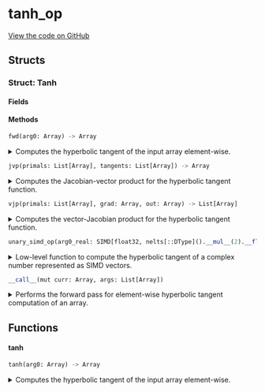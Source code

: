 # tanh_op



[View the code on GitHub](https://github.com/endia-ai/Endia/tree/nightly/endia/functional/unary_ops/tanh_op.mojo)

## Structs

### Struct: Tanh





#### Fields

#### Methods

```python
fwd(arg0: Array) -> Array
```

<details>
<summary>Computes the hyperbolic tangent of the input array element-wise.</summary>

###### Args

- ``arg0``: ``Array``
  The input array.

###### Returns
- ``Array`` - An array containing the hyperbolic tangent of each element in the input array.

**Examples:**
```python
a = Array([[1, 2], [3, 4]])
result = tanh(a)
print(result)
```

**Note:**
This function supports:
- Automatic differentiation (forward and reverse modes).
- Complex valued arguments.


</details>

```python
jvp(primals: List[Array], tangents: List[Array]) -> Array
```

<details>
<summary>Computes the Jacobian-vector product for the hyperbolic tangent function.</summary>

###### Args

- ``primals``: ``List[Array]``
  A list containing the primal input array.

- ``tangents``: ``List[Array]``
  A list containing the tangent vector.

###### Returns
- ``Array`` - The Jacobian-vector product for the hyperbolic tangent function.

Implements forward-mode automatic differentiation for the hyperbolic tangent function.

**Note:**
The Jacobian-vector product for the hyperbolic tangent is computed as (1 - tanh(x)^2) * dx,
where x is the primal input and dx is the tangent vector.


</details>

```python
vjp(primals: List[Array], grad: Array, out: Array) -> List[Array]
```

<details>
<summary>Computes the vector-Jacobian product for the hyperbolic tangent function.</summary>

###### Args

- ``primals``: ``List[Array]``
  A list containing the primal input array.

- ``grad``: ``Array``
  The gradient of the output with respect to some scalar function.

- ``out``: ``Array``
  The output of the forward pass (unused in this function).

###### Returns
- ``List[Array]`` - A list containing the gradient with respect to the input.

Implements reverse-mode automatic differentiation for the hyperbolic tangent function.

**Note:**
The vector-Jacobian product for the hyperbolic tangent is computed as (1 - tanh(x)^2) * grad,
where x is the primal input and grad is the incoming gradient.


</details>

```python
unary_simd_op(arg0_real: SIMD[float32, nelts[::DType]().__mul__(2).__floordiv__(2)], arg0_imag: SIMD[float32, nelts[::DType]().__mul__(2).__floordiv__(2)]) -> Tuple[SIMD[float32, nelts[::DType]().__mul__(2).__floordiv__(2)], SIMD[float32, nelts[::DType]().__mul__(2).__floordiv__(2)]]
```

<details>
<summary>Low-level function to compute the hyperbolic tangent of a complex number represented as SIMD vectors.</summary>

###### Args

- ``arg0_real``: ``SIMD[float32, nelts[::DType]().__mul__(2).__floordiv__(2)]``
  The real part of the complex number.

- ``arg0_imag``: ``SIMD[float32, nelts[::DType]().__mul__(2).__floordiv__(2)]``
  The imaginary part of the complex number.

###### Returns
- ``Tuple[SIMD[float32, nelts[::DType]().__mul__(2).__floordiv__(2)], SIMD[float32, nelts[::DType]().__mul__(2).__floordiv__(2)]]`` - The real and imaginary parts of the hyperbolic tangent of the complex number as a tuple.


</details>

```python
__call__(mut curr: Array, args: List[Array])
```

<details>
<summary>Performs the forward pass for element-wise hyperbolic tangent computation of an array.</summary>

###### Args

- ``curr``: ``Array``
  The current array to store the result (modified in-place).

- ``args``: ``List[Array]``
  A list containing the input array.

Computes the hyperbolic tangent of each element in the input array and stores the result in the current array.
Initializes the current array if not already set up.

**Note:**
This function assumes that the shape and data of the args are already set up.
If the current array (curr) is not initialized, it computes the shape based on the input array and sets up the data accordingly.


</details>

## Functions

#### **tanh**

```python
tanh(arg0: Array) -> Array
```

<details>
<summary>Computes the hyperbolic tangent of the input array element-wise.</summary>

###### Args

- ``arg0``: ``Array``
  The input array.

###### Returns
- ``Array`` - An array containing the hyperbolic tangent of each element in the input array.

**Examples:**
```python
a = Array([[1, 2], [3, 4]])
result = tanh(a)
print(result)
```

**Note:**
This function supports:
- Automatic differentiation (forward and reverse modes).
- Complex valued arguments.


</details>

